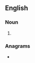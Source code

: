 ==English==

===Noun===
{{head|en|noun form}}

# {{plural of|betalain|lang=en}}

===Anagrams===
* {{anagrams|en|a=aabeilnst|banalsite|stainable}}